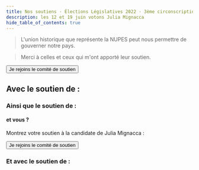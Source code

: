 ```yaml
---
title: Nos soutiens · Élections Législatives 2022 · 3ème circonscription de l'Hérault
description: les 12 et 19 juin votons Julia Mignacca
hide_table_of_contents: true
---
```



> L'union historique que représente la NUPES peut nous permettre de gouverner notre pays.

> Merci à celles et ceux qui m'ont apporté leur soutien.

<div className="btn-container">
  <Button
    as="a"
    href="/rejoindre-comite-de-soutien"
    variant="primary"
    className="calendar-btn-link"
  >
    Je rejoins le comité de soutien
  </Button>
</div>

## Avec le soutien de :

<PeertubePlaylist
  peertubeHost="peertube.stream"
  playlistId="16c44a4d-5d82-45a4-a267-ddffa0aafa34"
/>

### Ainsi que le soutien de :

<SupportCommittee />

#### et vous ?

Montrez votre soutien à la candidate de Julia Mignacca :

<div className="btn-container">
  <Button
    as="a"
    href="/rejoindre-comite-de-soutien"
    variant="secondary"
    className="calendar-btn-link"
  >
    Je rejoins le comité de soutien
  </Button>
</div>

### Et avec le soutien de :

<LogoSoup />
